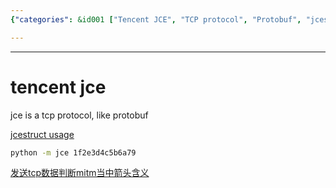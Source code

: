 ```yaml
---
{"categories": &id001 ["Tencent JCE", "TCP protocol", "Protobuf", "jcestruct", "data transmission", "TcpCommunication module", "Python programming"], "category": "Network communication", "date": "2023-12-22 23:52:59", "description": "Tencent JCE is a TCP protocol that shares similarities with Protobuf. It utilizes jcestruct for implementation and can be employed by executing 'python -m jce' along with the data. Through TCP communication, the transmitted data can be acquired and deciphered using Python's TcpCommunication module.", "tags": *id001, "title": "tencent jce"}

---
```


------

# tencent jce

jce is a tcp protocol, like protobuf

[jcestruct usage](https://curatedpython.com/p/tencent-jce-yanyongyu-jcestruct/index.html)

```bash
python -m jce 1f2e3d4c5b6a79
```

[发送tcp数据判断mitm当中箭头含义](https://wiki.python.org/moin/TcpCommunication#:~:text=Here%27s%20simple%20code%20to%20send%20and%20receive%20data,BUFFER_SIZE%20%3D%201024%209%20MESSAGE%20%3D%20"Hello%2C%20World%21")

